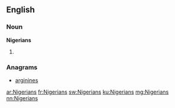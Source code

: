==English==

===Noun===
'''Nigerians'''

# {{plural of|[[Nigerian]]}}

===Anagrams===
* [[arginines#English|arginines]]

[[ar:Nigerians]]
[[fr:Nigerians]]
[[sw:Nigerians]]
[[ku:Nigerians]]
[[mg:Nigerians]]
[[nn:Nigerians]]